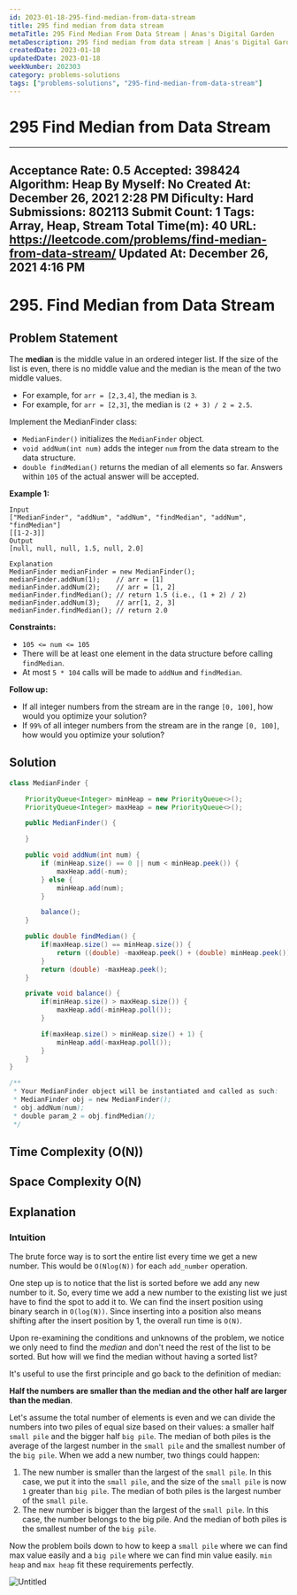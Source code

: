 ```yaml
---
id: 2023-01-18-295-find-median-from-data-stream
title: 295 find median from data stream
metaTitle: 295 Find Median From Data Stream | Anas's Digital Garden
metaDescription: 295 find median from data stream | Anas's Digital Garden
createdDate: 2023-01-18
updatedDate: 2023-01-18
weekNumber: 202303
category: problems-solutions
tags: ["problems-solutions", "295-find-median-from-data-stream"]
---
```


# 295 Find Median from Data Stream

---
Acceptance Rate: 0.5
Accepted: 398424
Algorithm: Heap
By Myself: No
Created At: December 26, 2021 2:28 PM
Dificulty: Hard
Submissions: 802113
Submit Count: 1
Tags: Array, Heap, Stream
Total Time(m): 40
URL: <https://leetcode.com/problems/find-median-from-data-stream/>
Updated At: December 26, 2021 4:16 PM
---

# 295. Find Median from Data Stream

## Problem Statement

The **median** is the middle value in an ordered integer list. If the size of the list is even, there is no middle value and the median is the mean of the two middle values.

- For example, for `arr = [2,3,4]`, the median is `3`.
- For example, for `arr = [2,3]`, the median is `(2 + 3) / 2 = 2.5`.

Implement the MedianFinder class:

- `MedianFinder()` initializes the `MedianFinder` object.
- `void addNum(int num)` adds the integer `num` from the data stream to the data structure.
- `double findMedian()` returns the median of all elements so far. Answers within `105` of the actual answer will be accepted.

**Example 1:**

```
Input
["MedianFinder", "addNum", "addNum", "findMedian", "addNum", "findMedian"]
[[1-2-3]]
Output
[null, null, null, 1.5, null, 2.0]

Explanation
MedianFinder medianFinder = new MedianFinder();
medianFinder.addNum(1);    // arr = [1]
medianFinder.addNum(2);    // arr = [1, 2]
medianFinder.findMedian(); // return 1.5 (i.e., (1 + 2) / 2)
medianFinder.addNum(3);    // arr[1, 2, 3]
medianFinder.findMedian(); // return 2.0

```

**Constraints:**

- `105 <= num <= 105`
- There will be at least one element in the data structure before calling `findMedian`.
- At most `5 * 104` calls will be made to `addNum` and `findMedian`.

**Follow up:**

- If all integer numbers from the stream are in the range `[0, 100]`, how would you optimize your solution?
- If `99%` of all integer numbers from the stream are in the range `[0, 100]`, how would you optimize your solution?

## Solution

```java
class MedianFinder {

    PriorityQueue<Integer> minHeap = new PriorityQueue<>();
    PriorityQueue<Integer> maxHeap = new PriorityQueue<>();

    public MedianFinder() {

    }

    public void addNum(int num) {
        if (minHeap.size() == 0 || num < minHeap.peek()) {
            maxHeap.add(-num);
        } else {
            minHeap.add(num);
        }

        balance();
    }

    public double findMedian() {
        if(maxHeap.size() == minHeap.size()) {
            return ((double) -maxHeap.peek() + (double) minHeap.peek()) / 2.0;
        }
        return (double) -maxHeap.peek();
    }

    private void balance() {
        if(minHeap.size() > maxHeap.size()) {
            maxHeap.add(-minHeap.poll());
        }

        if(maxHeap.size() > minHeap.size() + 1) {
            minHeap.add(-maxHeap.poll());
        }
    }
}

/**
 * Your MedianFinder object will be instantiated and called as such:
 * MedianFinder obj = new MedianFinder();
 * obj.addNum(num);
 * double param_2 = obj.findMedian();
 */
```

## Time Complexity (O(N))

## Space Complexity O(N)

## Explanation

### Intuition

The brute force way is to sort the entire list every time we get a new number. This would be `O(Nlog(N))` for each `add_number` operation.

One step up is to notice that the list is sorted before we add any new number to it. So, every time we add a new number to the existing list we just have to find the spot to add it to. We can find the insert position using binary search in `O(log(N))`. Since inserting into a position also means shifting after the insert position by 1, the overall run time is `O(N)`.

Upon re-examining the conditions and unknowns of the problem, we notice we only need to find the *median* and don't need the rest of the list to be sorted. But how will we find the median without having a sorted list?

It's useful to use the first principle and go back to the definition of median:

**Half the numbers are smaller than the median and the other half are larger than the median**.

Let's assume the total number of elements is even and we can divide the numbers into two piles of equal size based on their values: a smaller half `small pile` and the bigger half `big pile`. The median of both piles is the average of the largest number in the `small pile` and the smallest number of the `big pile`. When we add a new number, two things could happen:

1. The new number is smaller than the largest of the `small pile`. In this case, we put it into the `small pile`, and the size of the `small pile` is now `1` greater than `big pile`. The median of both piles is the largest number of the `small pile`.
2. The new number is bigger than the largest of the `small pile`. In this case, the number belongs to the big pile. And the median of both piles is the smallest number of the `big pile`.

Now the problem boils down to how to keep a `small pile` where we can find max value easily and a `big pile` where we can find min value easily. `min heap` and `max heap` fit these requirements perfectly.

![Untitled](studying/interview%20preparation/problem%20solving%20writeups/295%20find%20median%20from%20data%20stream/untitled.png)
